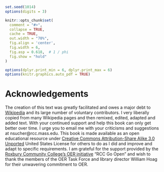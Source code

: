 ```r
set.seed(1014)
options(digits = 3)

knitr::opts_chunk$set(
  comment = "#>",
  collapse = TRUE,
  cache = TRUE,
  out.width = "70%",
  fig.align = 'center',
  fig.width = 6,
  fig.asp = 0.618,  # 1 / phi
  fig.show = "hold"
)

options(dplyr.print_min = 6, dplyr.print_max = 6)
options(knitr.graphics.auto_pdf = TRUE)
```
# Acknowledgements {-}

The creation of this text was greatly facilitated and owes a major debt to [Wikipedia](https://www.wikipedia.org) and its large number of voluntary contributors. I very liberally copied from many Wikipedia pages and then remixed, edited, adapted and added text. With your continued support and help this book can only get better over time. I urge you to email me with your criticisms and suggestions at nsucher@rcc.mass.edu. This book is made available as an open educational resource under [Creative Commons Attribution-Share Alike 3.0 Unported](https://creativecommons.org/licenses/by-sa/3.0/deed.en) United States License for others to do as I did and improve and adapt to specific requirements. I am grateful for the support provided by the [Roxbury Community College's OER initiative](http://libguides.rcc.mass.edu/OER/proposal) "RCC Go Open" and wish to thank the members of the OER Task Force and library director William Hoag for their unwavering commitment to OER. 
